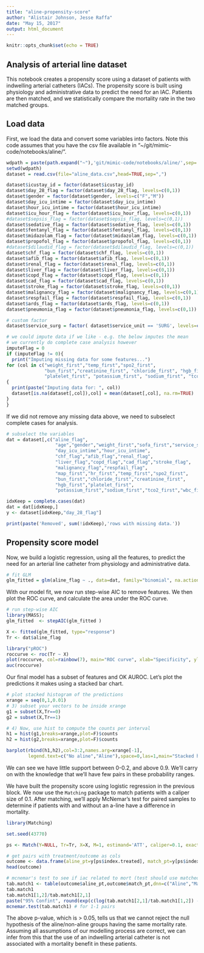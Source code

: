 ```yaml
---
title: "aline-propensity-score"
author: "Alistair Johnson, Jesse Raffa"
date: "May 15, 2017"
output: html_document
---
```


```r
knitr::opts_chunk$set(echo = TRUE)
```


## Analysis of arterial line dataset

This notebook creates a propensity score using a dataset of patients with indwelling arterial catheters (IACs). The propensity score is built using physiology and administrative data to predict the need for an IAC. Patients are then matched, and we statistically compare the mortality rate in the two matched groups.

## Load data

First, we load the data and convert some variables into factors. Note this code assumes that you have the csv file available in "~/git/mimic-code/notebooks/aline/".

```r
wdpath = paste(path.expand("~"),'git/mimic-code/notebooks/aline/',sep='/')
setwd(wdpath)
dataset = read.csv(file="aline_data.csv",head=TRUE,sep=",")
```


```r
dataset$icustay_id = factor(dataset$icustay_id)
dataset$day_28_flag = factor(dataset$day_28_flag, levels=c(0,1))
dataset$gender = factor(dataset$gender, levels=c("F","M"))
dataset$day_icu_intime = factor(dataset$day_icu_intime)
dataset$hour_icu_intime = factor(dataset$hour_icu_intime)
dataset$icu_hour_flag = factor(dataset$icu_hour_flag, levels=c(0,1))
#dataset$sepsis_flag = factor(dataset$sepsis_flag, levels=c(0,1))
dataset$sedative_flag = factor(dataset$sedative_flag, levels=c(0,1))
dataset$fentanyl_flag = factor(dataset$fentanyl_flag, levels=c(0,1))
dataset$midazolam_flag = factor(dataset$midazolam_flag, levels=c(0,1))
dataset$propofol_flag = factor(dataset$propofol_flag, levels=c(0,1))
#dataset$dilaudid_flag = factor(dataset$dilaudid_flag, levels=c(0,1))
dataset$chf_flag = factor(dataset$chf_flag, levels=c(0,1))
dataset$afib_flag = factor(dataset$afib_flag, levels=c(0,1))
dataset$renal_flag = factor(dataset$renal_flag, levels=c(0,1))
dataset$liver_flag = factor(dataset$liver_flag, levels=c(0,1))
dataset$copd_flag = factor(dataset$copd_flag, levels=c(0,1))
dataset$cad_flag = factor(dataset$cad_flag, levels=c(0,1))
dataset$stroke_flag = factor(dataset$stroke_flag, levels=c(0,1))
dataset$malignancy_flag = factor(dataset$malignancy_flag, levels=c(0,1))
dataset$respfail_flag = factor(dataset$respfail_flag, levels=c(0,1))
dataset$ards_flag = factor(dataset$ards_flag, levels=c(0,1))
dataset$pneumonia_flag = factor(dataset$pneumonia_flag, levels=c(0,1))

# custom factor
dataset$service_surg = factor( dataset$service_unit == 'SURG', levels=c(FALSE,TRUE))
```

```r
# we could impute data if we like - e.g. the below imputes the mean
# we currently do complete case analysis however
imputeFlag = 0
if (imputeFlag != 0){
  print("Imputing missing data for some features...")
for (col in c("weight_first","temp_first","spo2_first",
              "bun_first","creatinine_first", "chloride_first", "hgb_first",
              "platelet_first", "potassium_first", "sodium_first", "tco2_first", "wbc_first"))
{
  print(paste("Imputing data for: ", col))
  dataset[is.na(dataset[,col]),col] = mean(dataset[,col], na.rm=TRUE)
}
}
```

If we did not remove any missing data above, we need to subselect complete cases for analysis.

```r
# subselect the variables
dat = dataset[,c("aline_flag",
                  "age","gender","weight_first","sofa_first","service_surg",
                  "day_icu_intime","hour_icu_intime",
                  "chf_flag","afib_flag","renal_flag",
                  "liver_flag","copd_flag","cad_flag","stroke_flag",
                  "malignancy_flag","respfail_flag",
                  "map_first","hr_first","temp_first","spo2_first",
                  "bun_first","chloride_first","creatinine_first",
                  "hgb_first","platelet_first",
                  "potassium_first","sodium_first","tco2_first","wbc_first")]

idxKeep = complete.cases(dat)
dat = dat[idxKeep,]
y <- dataset[idxKeep,"day_28_flag"]

print(paste('Removed', sum(!idxKeep),'rows with missing data.'))
```

## Propensity score model

Now, we build a logistic regression, using all the features, to predict the need for an arterial line catheter from physiology and administrative data.

```r
# fit GLM
glm_fitted = glm(aline_flag ~ ., data=dat, family="binomial", na.action = na.exclude)
```

With our model fit, we now run step-wise AIC to remove features. We then plot the ROC curve, and calculate the area under the ROC curve.

```r
# run step-wise AIC
library(MASS);  
glm_fitted  <- stepAIC(glm_fitted )

X <- fitted(glm_fitted, type="response")
Tr <- dat$aline_flag

library("pROC")    
roccurve <- roc(Tr ~ X)
plot(roccurve, col=rainbow(7), main="ROC curve", xlab="Specificity", ylab="Sensitivity")
auc(roccurve)
```

Our final model has a subset of features and OK AUROC. Let's plot the predictions it makes using a stacked bar chart.

```r
# plot stacked histogram of the predictions
xrange = seq(0,1,0.01)
# 3) subset your vectors to be inside xrange
g1 = subset(X,Tr==0)
g2 = subset(X,Tr==1)

# 4) Now, use hist to compute the counts per interval
h1 = hist(g1,breaks=xrange,plot=F)$counts
h2 = hist(g2,breaks=xrange,plot=F)$counts

barplot(rbind(h1,h2),col=3:2,names.arg=xrange[-1],
        legend.text=c("No aline","Aline"),space=0,las=1,main="Stacked histogram of X")
```

We can see we have little support between 0-0.2, and above 0.9. We'll carry on with the knowledge that we'll have few pairs in these probability ranges.

We have built the propensity score using logistic regression in the previous block.
We now use the `Matching` package to match patients with a caliper size of 0.1.
After matching, we'll apply McNemar's test for paired samples to determine if patients with and without an a-line have a difference in mortality.

```r
library(Matching)

set.seed(43770)

ps <- Match(Y=NULL, Tr=Tr, X=X, M=1, estimand='ATT', caliper=0.1, exact=FALSE, replace=FALSE);

# get pairs with treatment/outcome as cols
outcome <- data.frame(aline_pt=y[ps$index.treated], match_pt=y[ps$index.control])
head(outcome)

# mcnemar's test to see if iac related to mort (test should use matched pairs)
tab.match1 <- table(outcome$aline_pt,outcome$match_pt,dnn=c("Aline","Matched Control"))
tab.match1
tab.match1[1,2]/tab.match1[2,1]
paste("95% Confint", round(exp(c(log(tab.match1[2,1]/tab.match1[1,2]) - qnorm(0.975)*sqrt(1/tab.match1[1,2] +1/tab.match1[2,1]),log(tab.match1[2,1]/tab.match1[1,2]) + qnorm(0.975)*sqrt(1/tab.match1[1,2] +1/tab.match1[2,1])) ),2))
mcnemar.test(tab.match1) # for 1-1 pairs
```

The above p-value, which is > 0.05, tells us that we cannot reject the null hypothesis of the aline/non-aline groups having the same mortality rate. Assuming all assumptions of our modelling process are correct, we can infer from this that the use of an indwelling arterial catheter is not associated with a mortality benefit in these patients.
